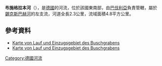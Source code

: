 {{Coord|49.70805|N|10.21383|E|display=title}}

'''布施格拉本河'''（{{lang-de|Buschgraben}}），是[[德國|德國]]的河流，位於該國東南部，由[[巴伐利亞|巴伐利亞]]負責管轄，屬於[[錫克斯巴赫河|錫克斯巴赫河]]的左支流，河道全長2.3公里，流域面積4.8平方公里。

==參考資料==
* [https://v.bayern.de/rHJ4B Karte von Lauf und Einzugsgebiet des Buschgrabens]
* [https://www.umweltatlas.bayern.de/mapapps/resources/apps/lfu_fgn_ftz/index.html?lang=de&stateId=cbe9a73e-e171-41e6-a9a7-3ee17181e6fb Karte von Lauf und Einzugsgebiet des Buschgrabens] {{Wayback|url=https://www.umweltatlas.bayern.de/mapapps/resources/apps/lfu_fgn_ftz/index.html?lang=de&stateId=cbe9a73e-e171-41e6-a9a7-3ee17181e6fb |date=20201116064028 }}

{{Germany-geo-stub}}
[[Category:德國河流|Category:德國河流]]